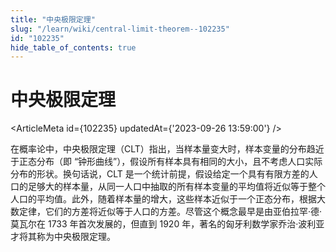```yaml
---
title: "中央极限定理"
slug: "/learn/wiki/central-limit-theorem--102235"
id: "102235"
hide_table_of_contents: true
---
```



# 中央极限定理

<ArticleMeta id={102235} updatedAt={'2023-09-26 13:59:00'} />
<div className='border-solid border-b border-t-0 my-4 border-[var(--ifm-color-gray-300)]' />

在概率论中，中央极限定理（CLT）指出，当样本量变大时，样本变量的分布趋近于正态分布（即 “钟形曲线”），假设所有样本具有相同的大小，且不考虑人口实际分布的形状。换句话说，CLT 是一个统计前提，假设给定一个具有有限方差的人口的足够大的样本量，从同一人口中抽取的所有样本变量的平均值将近似等于整个人口的平均值。此外，随着样本量的增大，这些样本近似于一个正态分布，根据大数定律，它们的方差将近似等于人口的方差。尽管这个概念最早是由亚伯拉罕·德·莫瓦尔在 1733 年首次发展的，但直到 1920 年，著名的匈牙利数学家乔治·波利亚才将其称为中央极限定理。
